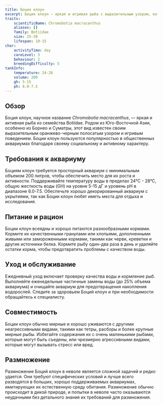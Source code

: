 ```yaml
---
title: Боция клоун
excerpt: Боция клоун — яркая и игривая рыба с выразительным узором, которая станет украшением любого аквариума благодаря своему активному поведению.
traits:
    scientificName: Chromobotia macracanthus
    aliases: []
    family: Botiidae
    size: 25-30
    lifespan: 10-15
char:
    activityTime: day
    careLevel: 3
    behaviour: 2
    breedingDifficulty: 5
tankInfo:
    temperature: 24-28
    volume: 200
    gh: 5-15
    ph: 6.0-7.5
---
```


## Обзор
Боция клоун, научное название *Chromobotia macracanthus*, — яркая и активная рыба из семейства Botiidae. Родом из Юго-Восточной Азии, особенно из Борнео и Суматры, этот вид известен своим выразительным оранжево-черным полосатым узором и игривым поведением. Боции клоун пользуются популярностью в общественных аквариумах благодаря своему социальному и активному характеру.

## Требования к аквариуму
Боциям клоун требуется просторный аквариум с минимальным объемом 200 литров, чтобы обеспечить место для их роста и активности. Поддерживайте температуру воды в пределах 24°C - 28°C, общую жесткость воды (GH) на уровне 5-15 дГ и уровень pH в диапазоне 6.0-7.5. Обеспечьте хорошо декорированный аквариум с укрытиями, так как Боции клоун любят иметь места для отдыха и исследования.

## Питание и рацион
Боции клоун всеядны и хорошо питаются разнообразными кормами. Кормите их качественными гранулами или хлопьями, дополненными живыми или замороженными кормами, такими как черви, креветки и другие источники белка. Кормите рыбу один-два раза в день и удаляйте остатки корма, чтобы предотвратить проблемы с качеством воды.

## Уход и обслуживание
Ежедневный уход включает проверку качества воды и кормление рыб. Выполняйте еженедельные частичные замены воды (до 25% объема аквариума) и очищайте аквариум для предотвращения накопления водорослей. Следите за здоровьем Боций клоун и при необходимости обращайтесь к специалисту.

## Совместимость
Боции клоун обычно мирные и хорошо уживаются с другими неагрессивными видами, такими как тетры, расборы и более крупные мирные рыбы. Избегайте содержания их с очень маленькими рыбами, которые могут быть съедены, или чрезмерно агрессивными видами, которые могут вызывать стресс или вред.

## Размножение
Размножение Боций клоун в неволе является сложной задачей и редко удается. Они требуют специфических условий и лучше всего разводятся в больших, хорошо поддерживаемых аквариумах, имитирующих их естественную среду обитания. Размножение обычно происходит в дикой природе, и попытки в неволе часто оказываются неудачными без детального знания их требований для размножения.
